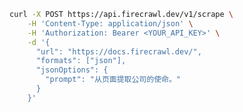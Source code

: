 ```bash cURL
curl -X POST https://api.firecrawl.dev/v1/scrape \
    -H 'Content-Type: application/json' \
    -H 'Authorization: Bearer <YOUR_API_KEY>' \
    -d '{
      "url": "https://docs.firecrawl.dev/",
      "formats": ["json"],
      "jsonOptions": {
        "prompt": "从页面提取公司的使命。"
      }
    }'
```
